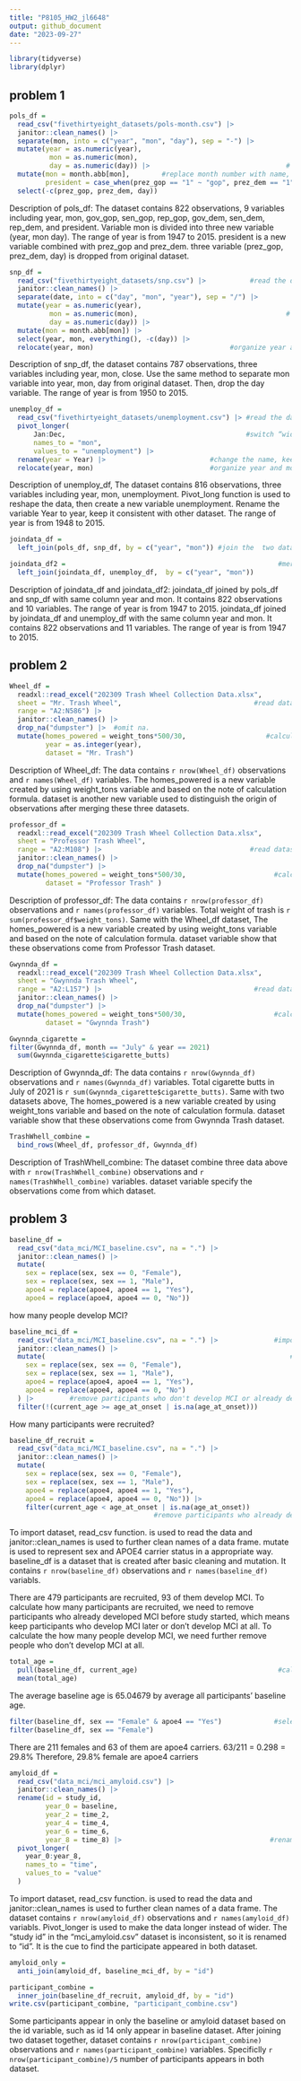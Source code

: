 ```yaml
---
title: "P8105_HW2_jl6648"
output: github_document
date: "2023-09-27"
---
```


```r
library(tidyverse)
library(dplyr)
```

## problem 1
```r
pols_df = 
  read_csv("fivethirtyeight_datasets/pols-month.csv") |>                #read dataset and clean names 
  janitor::clean_names() |> 
  separate(mon, into = c("year", "mon", "day"), sep = "-") |>            #separate the month variable
  mutate(year = as.numeric(year),  
          mon = as.numeric(mon), 
          day = as.numeric(day)) |>                                  # change new variables to numeric 
  mutate(mon = month.abb[mon],        #replace month number with name, create a new variable president
         president = case_when(prez_gop == "1" ~ "gop", prez_dem == "1" ~ "dem")) |> 
  select(-c(prez_gop, prez_dem, day))                                                  # drop variable 
```

Description of pols_df:
The dataset contains 822 observations, 9 variables including year, mon, gov_gop, sen_gop, rep_gop, gov_dem, sen_dem, rep_dem, and president. Variable mon is divided into three new variable (year, mon day). The range of year is from 1947 to 2015. president is a new variable combined with prez_gop and prez_dem. three variable (prez_gop, prez_dem, day) is dropped from original dataset. 

```r
snp_df =
  read_csv("fivethirtyeight_datasets/snp.csv") |>           #read the dataset and clean variable names.
  janitor::clean_names() |>
  separate(date, into = c("day", "mon", "year"), sep = "/") |>            #separate the month variable
  mutate(year = as.numeric(year), 
          mon = as.numeric(mon),                                     # change new variables to numeric 
          day = as.numeric(day)) |>
  mutate(mon = month.abb[mon]) |>                                      #replace month number with name
  select(year, mon, everything(), -c(day)) |>                                         # select columns 
  relocate(year, mon)                                  #organize year and month as the leading columns
```

Description of snp_df,
the dataset contains 787 observations, three variables including year, mon, close. Use the same method to separate mon variable into year, mon, day from original dataset. Then, drop the day variable. The range of year is from 1950 to 2015. 

```r
unemploy_df =
  read_csv("fivethirtyeight_datasets/unemployment.csv") |> #read the dataset and clean variable names.
  pivot_longer( 
      Jan:Dec,                                             #switch “wide” to “long” format
      names_to = "mon",
      values_to = "unemployment") |>
  rename(year = Year) |>                          #change the name, keep consistent with other dataset
  relocate(year, mon)                             #organize year and month as the leading columns
```

Description of unemploy_df,
The dataset contains 816 observations, three variables including year, mon, unemployment. Pivot_long function is used to reshape the data, then create a new variable unemployment. Rename the variable Year to year, keep it consistent with other dataset. The range of year is from 1948 to 2015.  

```r
joindata_df =
  left_join(pols_df, snp_df, by = c("year", "mon")) #join the  two datasets by same column "year"&"mon"

joindata_df2 =                                                     #merging unemploy_df into the result
  left_join(joindata_df, unemploy_df,  by = c("year", "mon"))
```

Description of joindata_df and joindata_df2:
joindata_df joined by pols_df and snp_df with same column year and mon. It contains 822 observations and 10 variables. The range of year is from 1947 to 2015. 
joindata_df joined by joindata_df and unemploy_df with the same column year and mon. It contains 822 observations and 11 variables. The range of year is from 1947 to 2015.

## problem 2 

```r
Wheel_df =
  readxl::read_excel("202309 Trash Wheel Collection Data.xlsx", 
  sheet = "Mr. Trash Wheel",                                 #read dataset with correct sheet and range
  range = "A2:N586") |>
  janitor::clean_names() |>                                                               #clean names 
  drop_na("dumpster") |>  #omit na. 
  mutate(homes_powered = weight_tons*500/30,                    #calculate the homes_powered variable 
         year = as.integer(year), 
         dataset = "Mr. Trash")                                                  #specify the dataset 
```

Description of Wheel_df:
The data contains `r nrow(Wheel_df)` observations and `r names(Wheel_df)` variables. The homes_powered is a new variable created by using weight_tons variable and based on the note of calculation formula. dataset is another new variable used to distinguish the origin of observations after merging these three datasets. 

```r
professor_df =
  readxl::read_excel("202309 Trash Wheel Collection Data.xlsx",
  sheet = "Professor Trash Wheel",
  range = "A2:M108") |>                                     #read dataset with correct sheet and range
  janitor::clean_names() |>                                                               #clean names 
  drop_na("dumpster") |>
  mutate(homes_powered = weight_tons*500/30,                      #calculate the homes_powered variable
         dataset = "Professor Trash" )                                            #specify the dataset
```

Description of professor_df:
The data contains `r nrow(professor_df)` observations and `r names(professor_df)` variables. Total weight of trash is `r sum(professor_df$weight_tons)`. Same with the Wheel_df dataset, The homes_powered is a new variable created by using weight_tons variable and based on the note of calculation formula. dataset variable show that these observations come from Professor Trash dataset. 

```r
Gwynnda_df =
  readxl::read_excel("202309 Trash Wheel Collection Data.xlsx",
  sheet = "Gwynnda Trash Wheel",
  range = "A2:L157") |>                                      #read dataset with correct sheet and range
  janitor::clean_names() |>                                                               #clean names 
  drop_na("dumpster") |>
  mutate(homes_powered = weight_tons*500/30,                      #calculate the homes_powered variable
         dataset = "Gwynnda Trash")                                               #specify the dataset
```

```r
Gwynnda_cigarette =
filter(Gwynnda_df, month == "July" & year == 2021) 
  sum(Gwynnda_cigarette$cigarette_butts)
```

Description of Gwynnda_df:
The data contains `r nrow(Gwynnda_df)` observations and `r names(Gwynnda_df)` variables. Total cigarette butts in July of 2021 is `r sum(Gwynnda_cigarette$cigarette_butts)`. Same with two datasets above, The homes_powered is a new variable created by using weight_tons variable and based on the note of calculation formula. dataset variable show that these observations come from Gwynnda Trash dataset. 

```r
TrashWhell_combine =
  bind_rows(Wheel_df, professor_df, Gwynnda_df)                                 #combine these dataset 
```

Description of TrashWhell_combine:
The dataset combine three data above with `r nrow(TrashWhell_combine)` observations and `r names(TrashWhell_combine)` variables. dataset variable specify the observations come from which dataset. 

## problem 3

```r
baseline_df =
  read_csv("data_mci/MCI_baseline.csv", na = ".") |>                             #same as chunk above
  janitor::clean_names() |>
  mutate(
    sex = replace(sex, sex == 0, "Female"),
    sex = replace(sex, sex == 1, "Male"),
    apoe4 = replace(apoe4, apoe4 == 1, "Yes"),
    apoe4 = replace(apoe4, apoe4 == 0, "No"))
```

how many people develop MCI?
```r
baseline_mci_df =
  read_csv("data_mci/MCI_baseline.csv", na = ".") |>              #import the dataset, read . as NA
  janitor::clean_names() |>                                                             #clean names 
  mutate(                                                             #mutate sex and apoe4 variable 
    sex = replace(sex, sex == 0, "Female"),
    sex = replace(sex, sex == 1, "Male"),
    apoe4 = replace(apoe4, apoe4 == 1, "Yes"),
    apoe4 = replace(apoe4, apoe4 == 0, "No")
  ) |>         #remove participants who don't develop MCI or already developed MCI before study started
  filter(!(current_age >= age_at_onset | is.na(age_at_onset)))
```

How many participants were recruited?
```r
baseline_df_recruit =
  read_csv("data_mci/MCI_baseline.csv", na = ".") |>                         #same as previous chunk 
  janitor::clean_names() |>
  mutate(
    sex = replace(sex, sex == 0, "Female"),
    sex = replace(sex, sex == 1, "Male"),
    apoe4 = replace(apoe4, apoe4 == 1, "Yes"),
    apoe4 = replace(apoe4, apoe4 == 0, "No")) |>
    filter(current_age < age_at_onset | is.na(age_at_onset))
                                    #remove participants who already developed MCI before study started
```

To import dataset, read_csv function. is used to read the data and janitor::clean_names is used to further clean names of a data frame. mutate is used to represent sex and APOE4 carrier status in a appropriate way. baseline_df is a dataset that is created after basic cleaning and mutation. It contains `r nrow(baseline_df)` observations and `r names(baseline_df)` variabls.

There are 479 participants are recruited, 93 of them develop MCI. To calculate how many  participants are recruited, we need to remove participants who already developed MCI before study started, which means keep participants who develop MCI later or don't develop MCI at all. To calculate the how many people develop MCI, we need further remove people who don't develop MCI at all. 

```r
total_age =
  pull(baseline_df, current_age)                                   #calculate the mean of baseline age
  mean(total_age)
```

The average baseline age is 65.04679 by average all participants' baseline age. 

```r
filter(baseline_df, sex == "Female" & apoe4 == "Yes")             #select females who are apoe4 carrier
filter(baseline_df, sex == "Female")                                                     #select female
```

There are 211 females and 63 of them are apoe4 carriers. 63/211 = 0.298 = 29.8% Therefore, 29.8% female are  apoe4 carriers

```r
amyloid_df =
  read_csv("data_mci/mci_amyloid.csv") |>                                             #import dataset 
  janitor::clean_names() |>
  rename(id = study_id,
         year_0 = baseline,
         year_2 = time_2,
         year_4 = time_4,
         year_6 = time_6,
         year_8 = time_8) |>                                     #rename to make the variable consistent
  pivot_longer(
    year_0:year_8,                                                            #make the dataset longer 
    names_to = "time",
    values_to = "value"
  )
```

To import dataset, read_csv function. is used to read the data and janitor::clean_names is used to further clean names of a data frame. The dataset contains `r nrow(amyloid_df)` observations and `r names(amyloid_df)` variabls. Pivot_longer is used to make the data longer instead of wider. The "study id" in the "mci_amyloid.csv" dataset is inconsistent, so it is renamed to "id". It is the cue to find the participate appeared in both dataset. 

```r
amyloid_only =
  anti_join(amyloid_df, baseline_mci_df, by = "id")
```


```r
participant_combine =
  inner_join(baseline_df_recruit, amyloid_df, by = "id")                      #join two datasets by id 
write.csv(participant_combine, "participant_combine.csv")                             #export the data
```

Some participants appear in only the baseline or amyloid dataset based on the id variable, such as id 14 only appear in baseline dataset. After joining two dataset together, dataset contains `r nrow(participant_combine)` observations and `r names(participant_combine)` variables. Specificlly `r nrow(participant_combine)/5` number of participants appears in both dataset. 